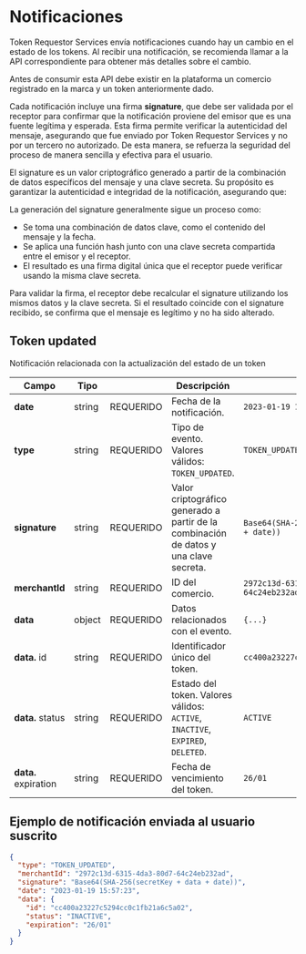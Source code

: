 # Notificaciones

Token Requestor Services envía notificaciones cuando hay un cambio en el estado de los
tokens. Al recibir una notificación, se recomienda llamar a la API correspondiente para
obtener más detalles sobre el cambio.

Antes de consumir esta API debe existir en la plataforma un comercio registrado en la
marca y un token anteriormente dado.

Cada notificación incluye una firma **signature**, que debe ser validada por el receptor para
confirmar que la notificación proviene del emisor que es una fuente legítima y esperada.
Esta firma permite verificar la autenticidad del mensaje, asegurando que fue enviado por
Token Requestor Services y no por un tercero no autorizado. De esta manera, se refuerza la
seguridad del proceso de manera sencilla y efectiva para el usuario.

El signature es un valor criptográfico generado a partir de la combinación de datos
específicos del mensaje y una clave secreta. Su propósito es garantizar la autenticidad e
integridad de la notificación, asegurando que:

La generación del signature generalmente sigue un proceso como:
- Se toma una combinación de datos clave, como el contenido del mensaje y la fecha.
- Se aplica una función hash junto con una clave secreta compartida entre el emisor y
el receptor.
- El resultado es una firma digital única que el receptor puede verificar usando la
misma clave secreta.

Para validar la firma, el receptor debe recalcular el signature utilizando los mismos datos y
la clave secreta. Si el resultado coincide con el signature recibido, se confirma que el
mensaje es legítimo y no ha sido alterado.

## Token updated
Notificación relacionada con la actualización del estado de un token

| Campo                | Tipo   |                                                                  | Descripción                                                                           | Ejemplo                                    |
|----------------------|--------|------------------------------------------------------------------|---------------------------------------------------------------------------------------|--------------------------------------------|
| **date**             | string | <span class=" text-teal-500 dark:text-teal-400">REQUERIDO</span> | Fecha de la notificación.                                                             | `2023-01-19 15:57:23`                      |
| **type**             | string | <span class="text-teal-500 dark:text-teal-400">REQUERIDO</span>  | Tipo de evento. Valores válidos: `TOKEN_UPDATED`.                                     | `TOKEN_UPDATED`                            |
| **signature**        | string | <span class="text-teal-500 dark:text-teal-400">REQUERIDO</span>  | Valor criptográfico generado a partir de la combinación de datos y una clave secreta. | `Base64(SHA-256(secretKey + data + date))` |
| **merchantId**       | string | <span class="text-teal-500 dark:text-teal-400">REQUERIDO</span>  | ID del comercio.                                                                      | `2972c13d-6315-4da3-80d7-64c24eb232ad`     |
| **data**             | object | <span class="text-teal-500 dark:text-teal-400">REQUERIDO</span>  | Datos relacionados con el evento.                                                     | `{...}`                                    |
| **data.** id         | string | <span class="text-teal-500 dark:text-teal-400">REQUERIDO</span>  | Identificador único del token.                                                        | `cc400a23227c5294cc0c1fb21a6c5a02`         |
| **data.** status     | string | <span class="text-teal-500 dark:text-teal-400">REQUERIDO</span>  | Estado del token. Valores válidos: `ACTIVE`, `INACTIVE`, `EXPIRED`, `DELETED`.        | `ACTIVE`                                   |
| **data.** expiration | string | <span class="text-teal-500 dark:text-teal-400">REQUERIDO</span>  | Fecha de vencimiento del token.                                                       | `26/01`                                    |


## Ejemplo de notificación enviada al usuario suscrito


```json
{
  "type": "TOKEN_UPDATED",
  "merchantId": "2972c13d-6315-4da3-80d7-64c24eb232ad",
  "signature": "Base64(SHA-256(secretKey + data + date))",
  "date": "2023-01-19 15:57:23",
  "data": {
    "id": "cc400a23227c5294cc0c1fb21a6c5a02",
    "status": "INACTIVE",
    "expiration": "26/01"
  }
}

```


